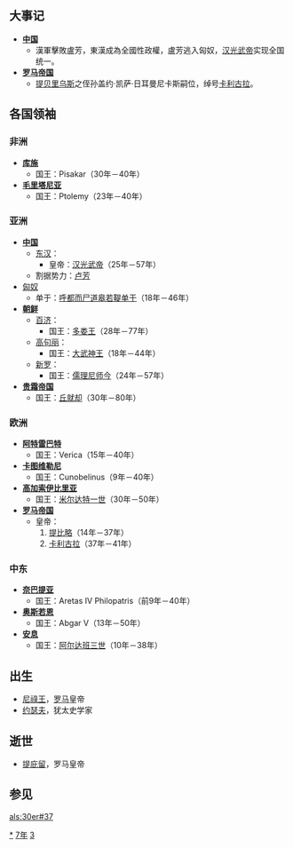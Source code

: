 {{yearTOC|37|东汉'''[[建武_(汉光武帝)|建武]]十三年'''}}

== 大事记 ==
* '''[[中国|中国]]'''
** 漢軍擊敗盧芳，東漢成為全國性政權，盧芳逃入匈奴，[[汉光武帝|汉光武帝]]实现全国统一。
* '''[[罗马帝国|罗马帝国]]'''
**[[提庇留|提贝里乌斯]]之侄孙盖约·凯萨·日耳曼尼卡斯嗣位，绰号[[卡利古拉|卡利古拉]]。

== 各国领袖 ==
=== 非洲 ===
*'''[[库施|库施]]'''
**国王：Pisakar（30年－40年）
*'''[[毛里塔尼亚|毛里塔尼亚]]'''
**国王：Ptolemy（23年－40年）

=== 亚洲 ===
*'''[[中国|中国]]'''
**[[东汉|东汉]]：
***皇帝：[[汉光武帝|汉光武帝]]（25年－57年）
**割据势力：[[盧芳_(東漢)|卢芳]]
*[[匈奴|匈奴]]
**单于：[[呼都而尸道皋若鞮单于|呼都而尸道皋若鞮单于]]（18年－46年）
*'''[[古朝鮮|朝鲜]]'''
**[[百济|百济]]：
***国王：[[多娄王|多娄王]]（28年－77年）
**[[高句丽|高句丽]]：
***国王：[[大武神王|大武神王]]（18年－44年）
**[[新罗|新罗]]：
***国王：[[儒理尼师今|儒理尼师今]]（24年－57年）
*'''[[贵霜帝国|贵霜帝国]]'''
**国王：[[丘就却|丘就却]]（30年－80年）

=== 欧洲 ===
*'''[[阿特雷巴特|阿特雷巴特]]'''
**国王：Verica（15年－40年）
*'''[[卡图维勒尼|卡图维勒尼]]'''
**国王：Cunobelinus（9年－40年）
*'''[[高加索伊比里亚|高加索伊比里亚]]'''
**国王：[[米尔达特一世|米尔达特一世]]（30年－50年）
*'''[[罗马帝国|罗马帝国]]'''
**皇帝：
**#[[提比略|提比略]]（14年－37年）
**#[[卡利古拉|卡利古拉]]（37年－41年）

=== 中东 ===
*'''[[奈巴提亚|奈巴提亚]]'''
**国王：Aretas IV Philopatris（前9年－40年）
*'''[[奥斯若恩|奥斯若恩]]'''
**国王：Abgar V（13年－50年）
*'''[[安息_(国家)|安息]]''' 
**国王：[[阿尔达班三世|阿尔达班三世]]（10年－38年）

== 出生 ==
* [[尼祿王|尼祿王]]，[[罗马帝国|罗马]]皇帝
* [[弗拉維奧·約瑟夫斯|约瑟夫]]，犹太史学家

== 逝世 ==
* [[提庇留|提庇留]]，罗马皇帝

== 参见 ==
{{Wikisource year mention}}

[[Category:37年|*]]
[[Category:30年代|7年]]
[[Category:1世纪各年|3]]

[[als:30er#37|als:30er#37]]